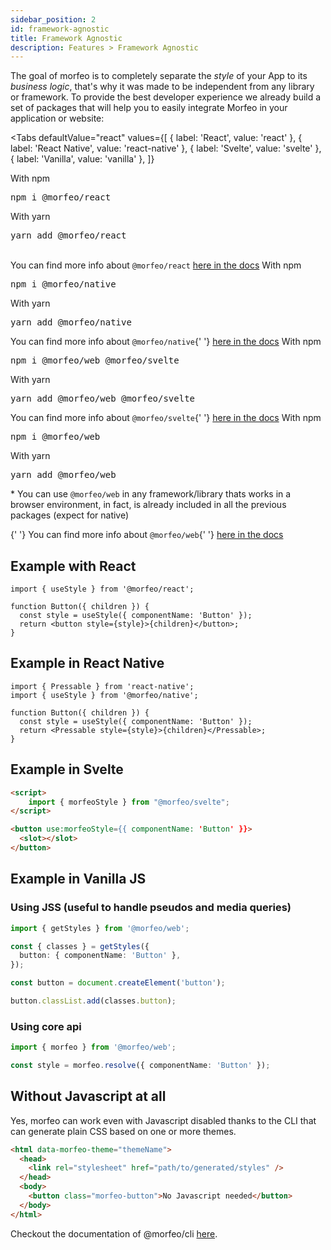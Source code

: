 ```yaml
---
sidebar_position: 2
id: framework-agnostic
title: Framework Agnostic
description: Features > Framework Agnostic
---
```



The goal of morfeo is to completely separate the _style_ of your App to its _business logic_, that's why it was made to be
independent from any library or framework. To provide the best developer experience we already build a set of packages that will help you to easily integrate Morfeo in your application or website:

<Tabs
  defaultValue="react"
  values={[
    { label: 'React', value: 'react' },
    { label: 'React Native', value: 'react-native' },
    { label: 'Svelte', value: 'svelte' },
    { label: 'Vanilla', value: 'vanilla' },
  ]}
>
  <TabItem value="react">
    With npm
    <pre>npm i @morfeo/react</pre>
    With yarn
    <pre>yarn add @morfeo/react</pre>
    <br />
    You can find more info about <code>@morfeo/react</code> <a href="../Packages/react">here in the docs</a>
  </TabItem>
  <TabItem value="react-native">
    With npm
    <pre>npm i @morfeo/native</pre>
    With yarn
    <pre>yarn add @morfeo/native</pre>
    You can find more info about <code>@morfeo/native</code>{' '}
    <a href="../Packages/native">here in the docs</a>
  </TabItem>
  <TabItem value="svelte">
    With npm
    <pre>npm i @morfeo/web @morfeo/svelte</pre>
    With yarn
    <pre>yarn add @morfeo/web @morfeo/svelte</pre>
    You can find more info about <code>@morfeo/svelte</code>{' '}
    <a href="../Packages/svelte">here in the docs</a>
  </TabItem>
  <TabItem value="vanilla">
    With npm
    <pre>npm i @morfeo/web</pre>
    With yarn
    <pre>yarn add @morfeo/web</pre>
    <p>
      * You can use <code>@morfeo/web</code> in any framework/library thats
      works in a browser environment, in fact, is already included in all the
      previous packages (expect for native)
    </p>{' '}
    You can find more info about <code>@morfeo/web</code>{' '}
    <a href="../Packages/web">here in the docs</a>
  </TabItem>
</Tabs>

## Example with React

```tsx
import { useStyle } from '@morfeo/react';

function Button({ children }) {
  const style = useStyle({ componentName: 'Button' });
  return <button style={style}>{children}</button>;
}
```

## Example in React Native

```tsx
import { Pressable } from 'react-native';
import { useStyle } from '@morfeo/native';

function Button({ children }) {
  const style = useStyle({ componentName: 'Button' });
  return <Pressable style={style}>{children}</Pressable>;
}
```

## Example in Svelte

```html
<script>
	import { morfeoStyle } from "@morfeo/svelte";
</script>

<button use:morfeoStyle={{ componentName: 'Button' }}>
  <slot></slot>
</button>
```

## Example in Vanilla JS

### Using JSS (useful to handle pseudos and media queries)

```typescript
import { getStyles } from '@morfeo/web';

const { classes } = getStyles({
  button: { componentName: 'Button' },
});

const button = document.createElement('button');

button.classList.add(classes.button);
```

### Using core api

```typescript
import { morfeo } from '@morfeo/web';

const style = morfeo.resolve({ componentName: 'Button' });
```

## Without Javascript at all

Yes, morfeo can work even with Javascript disabled thanks to the CLI that can generate plain CSS based on one or more themes.

```html
<html data-morfeo-theme="themeName">
  <head>
    <link rel="stylesheet" href="path/to/generated/styles" />
  </head>
  <body>
    <button class="morfeo-button">No Javascript needed</button>
  </body>
</html>
```

Checkout the documentation of @morfeo/cli [here](./CLI/cli.mdx).
